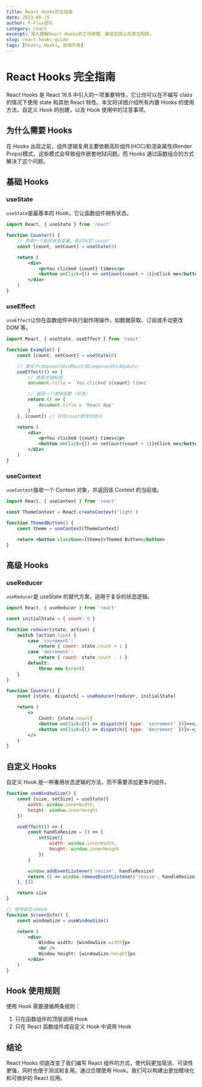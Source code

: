 ---
title: React Hooks完全指南
date: 2023-08-15
author: P-Flux团队
category: react
excerpt: 深入理解React Hooks的工作原理、最佳实践以及常见陷阱。
slug: react-hooks-guide
tags: [React, Hooks, 前端开发]
---

<!-- @format -->

# React Hooks 完全指南

React Hooks 是 React 16.8 中引入的一项重要特性，它让你可以在不编写 class 的情况下使用 state 和其他 React 特性。本文将详细介绍所有内置 Hooks 的使用方法、自定义 Hook 的创建，以及 Hook 使用中的注意事项。

## 为什么需要 Hooks

在 Hooks 出现之前，组件逻辑复用主要依赖高阶组件(HOC)和渲染属性(Render Props)模式，这些模式会导致组件嵌套地狱问题。而 Hooks 通过函数组合的方式解决了这个问题。

## 基础 Hooks

### useState

`useState`是最基本的 Hook，它让函数组件拥有状态。

```jsx
import React, { useState } from 'react'

function Counter() {
    // 声明一个新的状态变量，我们叫它"count"
    const [count, setCount] = useState(0)

    return (
        <div>
            <p>You clicked {count} times</p>
            <button onClick={() => setCount(count + 1)}>Click me</button>
        </div>
    )
}
```

### useEffect

`useEffect`让你在函数组件中执行副作用操作，如数据获取、订阅或手动更改 DOM 等。

```jsx
import React, { useState, useEffect } from 'react'

function Example() {
    const [count, setCount] = useState(0)

    // 类似于componentDidMount和componentDidUpdate:
    useEffect(() => {
        // 更新文档标题
        document.title = `You clicked ${count} times`

        // 返回一个清除函数（可选）
        return () => {
            document.title = 'React App'
        }
    }, [count]) // 仅在count更改时执行

    return (
        <div>
            <p>You clicked {count} times</p>
            <button onClick={() => setCount(count + 1)}>Click me</button>
        </div>
    )
}
```

### useContext

`useContext`接收一个 Context 对象，并返回该 Context 的当前值。

```jsx
import React, { useContext } from 'react'

const ThemeContext = React.createContext('light')

function ThemedButton() {
    const theme = useContext(ThemeContext)

    return <button className={theme}>Themed Button</button>
}
```

## 高级 Hooks

### useReducer

`useReducer`是 useState 的替代方案，适用于复杂的状态逻辑。

```jsx
import React, { useReducer } from 'react'

const initialState = { count: 0 }

function reducer(state, action) {
    switch (action.type) {
        case 'increment':
            return { count: state.count + 1 }
        case 'decrement':
            return { count: state.count - 1 }
        default:
            throw new Error()
    }
}

function Counter() {
    const [state, dispatch] = useReducer(reducer, initialState)

    return (
        <>
            Count: {state.count}
            <button onClick={() => dispatch({ type: 'increment' })}>+</button>
            <button onClick={() => dispatch({ type: 'decrement' })}>-</button>
        </>
    )
}
```

## 自定义 Hooks

自定义 Hook 是一种重用状态逻辑的方法，而不需要添加更多的组件。

```jsx
function useWindowSize() {
    const [size, setSize] = useState({
        width: window.innerWidth,
        height: window.innerHeight
    })

    useEffect(() => {
        const handleResize = () => {
            setSize({
                width: window.innerWidth,
                height: window.innerHeight
            })
        }

        window.addEventListener('resize', handleResize)
        return () => window.removeEventListener('resize', handleResize)
    }, [])

    return size
}

// 使用自定义Hook
function ScreenInfo() {
    const windowSize = useWindowSize()

    return (
        <div>
            Window width: {windowSize.width}px
            <br />
            Window height: {windowSize.height}px
        </div>
    )
}
```

## Hook 使用规则

使用 Hook 需要遵循两条规则：

1. 只在函数组件的顶层调用 Hook
2. 只在 React 函数组件或自定义 Hook 中调用 Hook

## 结论

React Hooks 彻底改变了我们编写 React 组件的方式，使代码更加简洁、可读性更强，同时也便于测试和复用。通过合理使用 Hook，我们可以构建出更加模块化和可维护的 React 应用。
